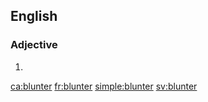 ==English==

===Adjective===
{{head|en|adjective comparative form}}

# {{en-comparative of|blunt}}

[[ca:blunter]]
[[fr:blunter]]
[[simple:blunter]]
[[sv:blunter]]